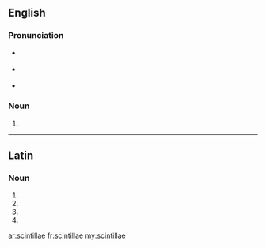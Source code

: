==English==

===Pronunciation===
* {{qualifier|[[w:Latin spelling and pronunciation|Latin]], [[ante]] 44–27 [[BC]]}} {{IPA|/skinˈtilːai/}}
* {{qualifier|Latin, [[post]] 44–27 BC}} {{IPA|/skinˈtilːɛː/}}
* {{a|UK}} {{IPA|/sɪnˈtɪlaɪ/}}

===Noun===
{{head|en|plural}} {{p}}

# {{plural of|scintilla|lang=en|nocat=1}}

----

==Latin==

===Noun===
{{la-noun-form|scintillae}}

# {{inflection of|scintilla||nom|p|lang=la}}
# {{inflection of|scintilla||gen|s|lang=la}}
# {{inflection of|scintilla||dat|s|lang=la}}
# {{inflection of|scintilla||voc|p|lang=la}}


[[ar:scintillae]]
[[fr:scintillae]]
[[my:scintillae]]